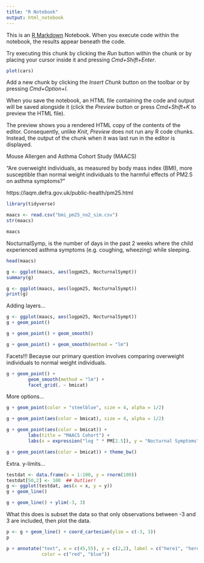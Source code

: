 ```yaml
---
title: "R Notebook"
output: html_notebook
---
```


This is an [R Markdown](http://rmarkdown.rstudio.com) Notebook. When you execute code within the notebook, the results appear beneath the code. 

Try executing this chunk by clicking the *Run* button within the chunk or by placing your cursor inside it and pressing *Cmd+Shift+Enter*. 

```r
plot(cars)
```

Add a new chunk by clicking the *Insert Chunk* button on the toolbar or by pressing *Cmd+Option+I*.

When you save the notebook, an HTML file containing the code and output will be saved alongside it (click the *Preview* button or press *Cmd+Shift+K* to preview the HTML file). 

The preview shows you a rendered HTML copy of the contents of the editor. Consequently, unlike *Knit*, *Preview* does not run any R code chunks. Instead, the output of the chunk when it was last run in the editor is displayed.

Mouse Allergen and Asthma Cohort Study (MAACS)

“Are overweight individuals, as measured by body mass index (BMI), more susceptible than normal weight individuals to the harmful effects of PM2.5 on asthma symptoms?”

https://laqm.defra.gov.uk/public-health/pm25.html

```r
library(tidyverse)
```


```r
maacs <- read.csv("bmi_pm25_no2_sim.csv")
str(maacs)
```
```r
maacs
```
NocturnalSymp, is the number of days in the past 2 weeks where the child experienced asthma symptoms (e.g. coughing, wheezing) while sleeping.
```r
head(maacs)
```
```r
g <- ggplot(maacs, aes(logpm25, NocturnalSympt))
summary(g)
```
```r
g <- ggplot(maacs, aes(logpm25, NocturnalSympt))
print(g)
```
Adding layers... 
```r
g <- ggplot(maacs, aes(logpm25, NocturnalSympt))
g + geom_point()
```

```r
g + geom_point() + geom_smooth()
```

```r
g + geom_point() + geom_smooth(method = "lm")
```
Facets!!! Becayse our primary question involves comparing overweight individuals to normal weight individuals. 
```r
g + geom_point() + 
        geom_smooth(method = "lm") +
        facet_grid(. ~ bmicat) 
```
More options... 

```r
g + geom_point(color = "steelblue", size = 4, alpha = 1/2)
```
```r
g + geom_point(aes(color = bmicat), size = 4, alpha = 1/2)
```

```r
g + geom_point(aes(color = bmicat)) + 
        labs(title = "MAACS Cohort") + 
        labs(x = expression("log " * PM[2.5]), y = "Nocturnal Symptoms")
```
```r
g + geom_point(aes(color = bmicat)) + theme_bw()
```
Extra. y-limits... 
```r
testdat <- data.frame(x = 1:100, y = rnorm(100))
testdat[50,2] <- 100  ## Outlier!
g <- ggplot(testdat, aes(x = x, y = y))
g + geom_line()
```
```r
g + geom_line() + ylim(-3, 3)
```
What this does is subset the data so that only observations between -3 and 3 are included, then plot the data.
```r
p <- g + geom_line() + coord_cartesian(ylim = c(-3, 3))
p
```
```r
p + annotate("text", x = c(45,55), y = c(2,2), label = c("here1", "here2"), 
             color = c("red", "blue"))
```

